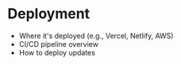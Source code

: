 # Deployment

- Where it's deployed (e.g., Vercel, Netlify, AWS)
- CI/CD pipeline overview
- How to deploy updates
